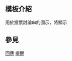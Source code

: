 <noinclude>{{Documentation subpage}}</noinclude>
<!-- 在本行下編輯模板說明 -->
{{High-use|2661}}
== 模板介紹 ==
用於投票討論串的圖示，將顯示 {{Remind}} 

== 參見 ==
{{Template:Done/See_also}}

<includeonly>
<!-- 本行下加入模板的分類 -->
[[Category:投票模板|回應]]
[[Category:訊息圖示模板|提醒]]

</includeonly>